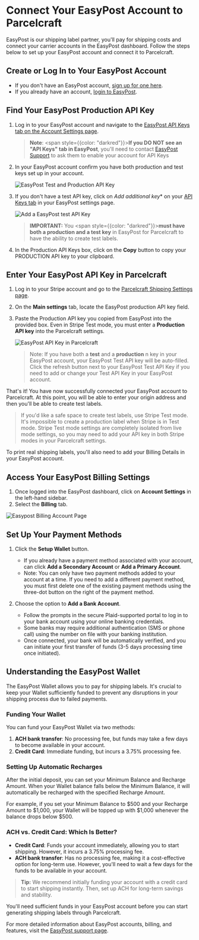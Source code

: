 # Connect Your EasyPost Account to Parcelcraft

EasyPost is our shipping label partner, you'll pay for shipping costs and connect your carrier accounts in the EasyPost dashboard. Follow the steps below to set up your EasyPost account and connect it to Parcelcraft.

## Create or Log In to Your EasyPost Account

- If you don't have an EasyPost account, [sign up for one here](https://www.easypost.com/signup?utm_source=Parcelcraft).
- If you already have an account, [login to EasyPost](https://www.easypost.com/login?utm_source=Parcelcraft).

## Find Your EasyPost Production API Key

1. Log in to your EasyPost account and navigate to the [EasyPost API Keys tab on the Account Settings page](https://www.easypost.com/account/settings?tab=api-keys&utm_source=Parcelcraft).

   > **Note**: <span style={{color: "darkred"}}>**If you DO NOT see an "API Keys" tab in EasyPost**</span>, you'll need to contact [EasyPost Support](https://support.easypost.com/hc/en-us/requests/new) to ask them to enable your account for API Keys 

2. In your EasyPost account confirm you have both production and test keys set up in your account.

   ![EasyPost Test and Production API Key](./../../public/images/easypost-test-and-production-keys.png)

3. If you don't have a test API key, click on *Add additional key** on your  [API Keys tab](https://www.easypost.com/account/settings?tab=api-keys) in your EasyPost settings page.

   ![Add a EasyPost test API Key](./../../public/images/easypost-add-test-key.png)

   > **IMPORTANT:** You <span style={{color: "darkred"}}>**must have both a production and a test key**</span> in EasyPost for Parcelcraft to have the ability to create test labels.


4. In the Production API Keys box, click on the **Copy** button to copy your PRODUCTION API key to your clipboard.



## Enter Your EasyPost API Key in Parcelcraft

1. Log in to your Stripe account and go to the [Parcelcraft Shipping Settings page](https://dashboard.stripe.com/settings/apps/com.productivity.parcelcraft).
2. On the **Main settings** tab, locate the EasyPost production API key field.
3. Paste the Production API key you copied from EasyPost into the provided box.  Even in Stripe Test mode, you must enter a **Production API key** into the Parcelcraft settings.

   ![EasyPost API Key in Parcelcraft](./../../public/images/parcelcraft-test-and-production-keys.png)

   > Note:  If you have both a **test** and a **production** n key in your EasyPost account, your EasyPost Test API key will be auto-filled.  Click the refresh button next to your EasyPost Test API Key if you need to add or change your Test API Key in your EasyPost account.


That's it! You have now successfully connected your EasyPost account to Parcelcraft. At this point, you will be able to enter your origin address and then you'll be able to create test labels.  

 > If you'd like a safe space to create test labels, use Stripe Test mode. It's impossible to create a production label when Stripe is in Test mode.  Stripe Test mode settings are completely isolated from live mode settings, so you may need to add your API key in both Stripe modes in your Parcelcraft settings.


To print real shipping labels, you'll also need to add your Billing Details in your EasyPost account.

## Access Your EasyPost Billing Settings

1. Once logged into the EasyPost dashboard, click on **Account Settings** in the left-hand sidebar.
2. Select the **Billing** tab.

![Easypost Billing Account Page](/images/Billing_UX.png)

## Set Up Your Payment Methods

1. Click the **Setup Wallet** button.
   - If you already have a payment method associated with your account, can click **Add a Secondary Account** or **Add a Primary Account**.
   - Note: You can only have two payment methods added to your account at a time. If you need to add a different payment method, you must first delete one of the existing payment methods using the three-dot button on the right of the payment method.

2. Choose the option to **Add a Bank Account**.
   - Follow the prompts in the secure Plaid-supported portal to log in to your bank account using your online banking credentials.
   - Some banks may require additional authentication (SMS or phone call) using the number on file with your banking institution.
   - Once connected, your bank will be automatically verified, and you can initiate your first transfer of funds (3-5 days processing time once initiated).

## Understanding the EasyPost Wallet

The EasyPost Wallet allows you to pay for shipping labels. It's crucial to keep your Wallet sufficiently funded to prevent any disruptions in your shipping process due to failed payments.

### Funding Your Wallet

You can fund your EasyPost Wallet via two methods:

1. **ACH bank transfer**: No processing fee, but funds may take a few days to become available in your account.
2. **Credit Card**: Immediate funding, but incurs a 3.75% processing fee.

### Setting Up Automatic Recharges

After the initial deposit, you can set your Minimum Balance and Recharge Amount. When your Wallet balance falls below the Minimum Balance, it will automatically be recharged with the specified Recharge Amount.

For example, if you set your Minimum Balance to $500 and your Recharge Amount to $1,000, your Wallet will be topped up with $1,000 whenever the balance drops below $500.

### ACH vs. Credit Card: Which Is Better?

- **Credit Card**: Funds your account immediately, allowing you to start shipping. However, it incurs a 3.75% processing fee.
- **ACH bank transfer**: Has no processing fee, making it a cost-effective option for long-term use. However, you'll need to wait a few days for the funds to be available in your account.

> **Tip:** We recommend initially funding your account with a credit card to start shipping instantly. Then, set up ACH for long-term savings and stability.

You'll need sufficient funds in your EasyPost account before you can start generating shipping labels through Parcelcraft.

For more detailed information about EasyPost accounts, billing, and features, visit the [EasyPost support page](https://support.easypost.com/hc/en-us/categories/360003467012-Account-Billing).